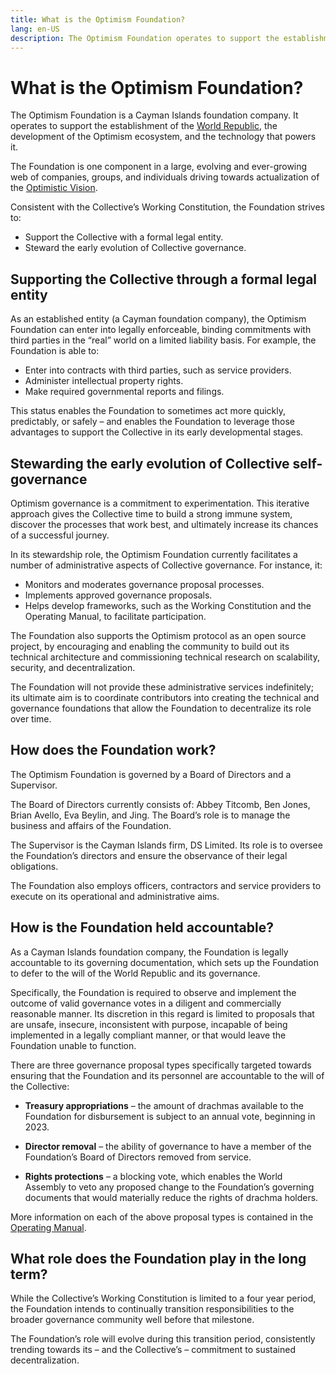 ```yaml
---
title: What is the Optimism Foundation?
lang: en-US
description: The Optimism Foundation operates to support the establishment of the World Republic.
---
```


# What is the Optimism Foundation?

The Optimism Foundation is a Cayman Islands foundation company.  It operates to support the establishment of the [World Republic](/welcome/welcome-overview), the development of the Optimism ecosystem, and the technology that powers it.    

The Foundation is one component in a large, evolving and ever-growing web of companies, groups, and individuals driving towards actualization of the [Optimistic Vision](https://www.optimism.io/vision). 

Consistent with the Collective’s Working Constitution, the Foundation strives to:

- Support the Collective with a formal legal entity.
- Steward the early evolution of Collective governance. 

## Supporting the Collective through a formal legal entity

As an established entity (a Cayman foundation company), the Optimism Foundation can enter into legally enforceable, binding commitments with third parties in the “real” world on a limited liability basis. For example, the Foundation is able to:

- Enter into contracts with third parties, such as service providers.
- Administer intellectual property rights. 
- Make required governmental reports and filings. 

This status enables the Foundation to sometimes act more quickly, predictably, or safely – and enables the Foundation to leverage those advantages to support the Collective in its early developmental stages.  

## Stewarding the early evolution of Collective self-governance

Optimism governance is a commitment to experimentation. This iterative approach gives the Collective time to build a strong immune system, discover the processes that work best, and ultimately increase its chances of a successful journey.

In its stewardship role, the Optimism Foundation currently facilitates a number of administrative aspects of Collective governance. For instance, it:

- Monitors and moderates governance proposal processes.
- Implements approved governance proposals.
- Helps develop frameworks, such as the Working Constitution and the Operating Manual, to facilitate participation.

The Foundation also supports the Optimism protocol as an open source project,  by encouraging and enabling the community to build out  its technical architecture and commissioning technical research on scalability, security, and decentralization.

The Foundation will not provide these administrative services indefinitely; its ultimate aim is to coordinate contributors into creating the technical and governance foundations that allow the Foundation to decentralize its role over time.

## How does the Foundation work?

The Optimism Foundation is governed by a Board of Directors and a Supervisor.

The Board of Directors currently consists of:  Abbey Titcomb, Ben Jones, Brian Avello, Eva Beylin, and Jing. The Board’s role is to manage the business and affairs of the Foundation. 

The Supervisor is the Cayman Islands firm, DS Limited. Its role is to oversee the Foundation’s directors and ensure the observance of their legal obligations. 

The Foundation also employs officers, contractors and service providers to execute on its operational and administrative aims. 

## How is the Foundation held accountable?

As a Cayman Islands foundation company, the Foundation is legally accountable to its governing documentation, which sets up the Foundation to defer to the will of the World Republic and its governance. 

Specifically, the Foundation is required to observe and implement the outcome of valid governance votes in a diligent and commercially reasonable manner. Its discretion in this regard is limited to proposals that are unsafe, insecure, inconsistent with purpose, incapable of being implemented in a legally compliant manner, or that would leave the Foundation unable to function.  

There are three governance proposal types specifically targeted towards ensuring that the Foundation and its personnel are accountable to the will of the Collective: 

- **Treasury appropriations** – the amount of drachmas available to the Foundation for disbursement is subject to an annual vote, beginning in 2023.  

- **Director removal** –  the ability of governance to have a member of the Foundation’s Board of Directors removed from service. 

- **Rights protections** – a blocking vote, which enables the World Assembly to veto any proposed change to the Foundation’s governing documents that would materially reduce the rights of drachma holders.   

More information on each of the above proposal types is contained in the [Operating Manual](https://github.com/ethereum-optimism/OPerating-manual). 

## What role does the Foundation play in the long term?

While the Collective’s Working Constitution is limited to a four year period, the Foundation intends to continually transition responsibilities to the broader governance community well before that milestone. 

The Foundation’s role will evolve during this transition period, consistently trending towards its – and the Collective’s – commitment to sustained decentralization. 
